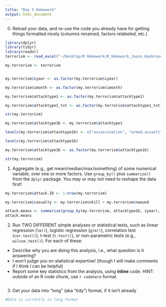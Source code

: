 ```yaml
---
title: "Day 5 Homework"
output: html_document
---
```


0. Reload your data, and re-use the code you already have for getting things formatted nicely (columns renamed, factors relabeled, etc.)

```r
library(dplyr)
library(tidyr)
library(readxl)
terrorism <- read_excel("~/Desktop/R Homework/R_Homework_Jason_Hasbrouck/terrorism.xlsx")

my.terrorism <- terrorism


my.terrorism$iyear <- as.factor(my.terrorism$iyear)

my.terrorism$imonth <- as.factor(my.terrorism$imonth)

my.terrorism$attacktype1 <- as.factor(my.terrorism$attacktype1)

my.terrorism$attacktype1_txt <- as.factor(my.terrorism$attacktype1_txt)

str(my.terrorism)

my.terrorism$attacktype1b <- my.terrorism$attacktype1

levels(my.terrorism$attacktype1b) <- c("assassination", "armed.assault", "bombing.explosion", "hijacking", "hostage.barricade", "hostage.kidnapping", "facility.attack", "unarmed.assault", "unknown" )

levels(my.terrorism$attacktype1b)

my.terrorism$attacktype1b <- as.factor(my.terrorism$attacktype1b)

str(my.terrorism)
```

1. Aggregate (e.g., get mean/median/max/something) of some numerical variable, over one or more factors.  Use `group_by()` plus `summarize()` from the `dplyr` package. You may or may not need to reshape the data first!

```r
my.terrorism$attack.ID <- 1:nrow(my.terrorism)

my.terrorism$casualty <- my.terrorism$nkill + my.terrorism$nwound

attack.means <- summarize(group_by(my.terrorism, attacktype1b, iyear), mean = mean(casualty, na.rm = TRUE))
attack.means

```

2. Run TWO DIFFERENT simple analyses or statistical tests, such as linear regression (`lm()`), logistic regression (`glm()`), correlation test (`cor.test()`), t-test (`t.test()`), or non-parametric tests (e.g., `wilcox.test()`).  For each of these:
  - Describe why you are doing this analysis, i.e., what question is it answering?
  - I won't judge you on statistical expertise!  (though I will make comments if I think I can be helpful)
  - Report some key statistics from the analysis, using **inline** code. HINT: outside of an R code chunk, use `r codehere` format.
  
```r



```

3. Get your data into "long" (aka "tidy") format, if it isn't already

```r
#Data is currently in long format
```







